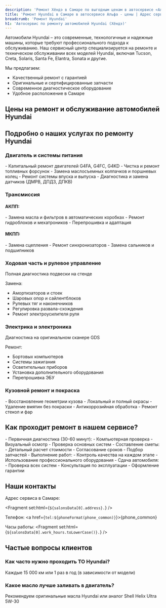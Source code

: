 ```yaml
---
description: 'Ремонт Хёндэ в Самаре по выгодным ценам в автосервисе «Альфа». Приглашаем всех владельцев Hyundai на техническое обслуживание!'
title: 'Ремонт Hyundai в Самаре в автосервисе Альфа - цены | Адрес сервиса Хёндэ'
breadcrumb: 'Ремонт Hyundai'
h1: 'Автосервис по ремонту автомобилей Hyundai (Хёндэ)'
---
```


Автомобили Hyundai – это современные, технологичные и надежные машины, которые требуют профессионального подхода к обслуживанию. Наш сервисный центр специализируется на ремонте и техническом обслуживании всех моделей Hyundai, включая Tucson, Creta, Solaris, Santa Fe, Elantra, Sonata и другие.

Мы предлагаем:
- Качественный ремонт с гарантией
- Оригинальные и сертифицированные запчасти
- Современное диагностическое оборудование
- Удобное расположение в Самаре

<h2 class="mt-12 lg:mt-20">Цены на ремонт и обслуживание автомобилей Hyundai</h2>

<div class="mb-12 lg:mb-20"><Table data={priceData} popupText="Онлайн запись. <br />" tableLoyoutFixed={true} /></div>

<h2 class="mt-12 lg:mt-20">Подробно о наших услугах по ремонту Hyundai</h2>
<h3>Двигатель и системы питания</h3>
- Капитальный ремонт двигателей G4FA, G4FC, G4KD
- Чистка и ремонт топливных форсунок
- Замена маслосъемных колпачков и поршневых колец
- Ремонт системы впуска и выпуска
- Диагностика и замена датчиков (ДМРВ, ДПДЗ, ДПКВ)

<h3>Трансмиссия</h3>
<h4>АКПП:</h4>
- Замена масла и фильтров в автоматических коробках
- Ремонт гидроблоков и мехатроников
- Перепрошивка и адаптация

<h4>МКПП:</h4>
- Замена сцепления
- Ремонт синхронизаторов
- Замена сальников и подшипников

<h3>Ходовая часть и рулевое управление</h3>
Полная диагностика подвески на стенде

Замена:
- Амортизаторов и стоек
- Шаровых опор и сайлентблоков
- Рулевых тяг и наконечников
- Регулировка развала-схождения
- Ремонт электроусилителя руля

<h3>Электрика и электроника</h3>
Диагностика на оригинальном сканере GDS

Ремонт:
- Бортовых компьютеров
- Системы зажигания
- Осветительных приборов
- Установка дополнительного оборудования
- Перепрошивка ЭБУ

<h3>Кузовной ремонт и покраска</h3>
- Восстановление геометрии кузова
- Локальный и полный окрасы
- Удаление вмятин без покраски
- Антикоррозийная обработка
- Ремонт стекол и фар

<h2 class="mt-12 lg:mt-20">Как проходит ремонт в нашем сервисе?</h2>
- Первичная диагностика (30-60 минут):
	- Компьютерная проверка
	- Визуальный осмотр
	- Проверка основных систем
- Составление сметы:
	- Детальный расчет стоимости
	- Согласование сроков
	- Подбор запчастей
- Выполнение работ:
	- Контроль качества на каждом этапе
	- Использование профессионального оборудования
	- Сдача автомобиля:
	- Проверка всех систем
	- Консультация по эксплуатации
	- Оформление гарантии

<h2 class="mt-12 lg:mt-20">Наши контакты</h2>
Адрес сервиса в Самаре:

<Fragment set:html={`${salonsData[0].address}.`} />

Телефон: <a href={`tel:${phoneFormat(phone_common)}`}>{phone_common}</a>

Часы работы: <Fragment set:html={`${salonsData[0].work_hours.toLowerCase()}.`} />

<h2 class="mt-12 lg:mt-20">Частые вопросы клиентов</h2>
<h3>Как часто нужно проходить ТО Hyundai?</h3>
Каждые 15 000 км или 1 раз в год (в зависимости от модели)

<h3>Какое масло лучше заливать в двигатель?</h3>
Рекомендуем оригинальные масла Hyundai или аналог Shell Helix Ultra 5W-30


